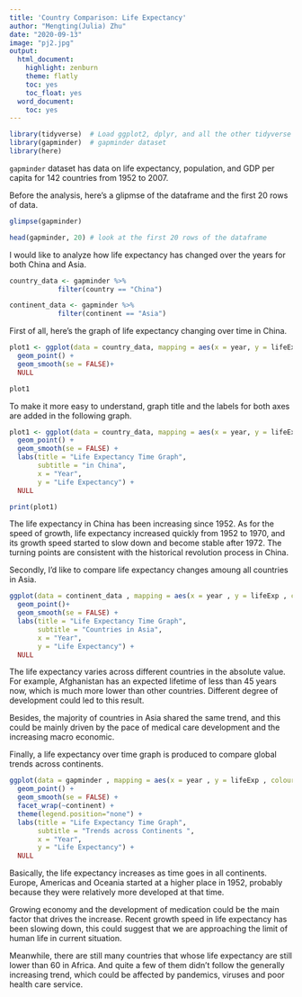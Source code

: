 ```yaml
---
title: 'Country Comparison: Life Expectancy'
author: "Mengting(Julia) Zhu"
date: "2020-09-13"
image: "pj2.jpg"
output:
  html_document:
    highlight: zenburn
    theme: flatly
    toc: yes
    toc_float: yes
  word_document:
    toc: yes
---
```



```r
library(tidyverse)  # Load ggplot2, dplyr, and all the other tidyverse packages
library(gapminder)  # gapminder dataset
library(here)
```


`gapminder` dataset has data on life expectancy, population, and GDP per capita for 142 countries from 1952 to 2007.

Before the analysis, here's a glipmse of the dataframe and the first 20 rows of data.

```r
glimpse(gapminder)

head(gapminder, 20) # look at the first 20 rows of the dataframe

```

I would like to analyze how life expectancy has changed over the years for both China and Asia.

```r
country_data <- gapminder %>% 
            filter(country == "China")

continent_data <- gapminder %>% 
            filter(continent == "Asia")
```

First of all, here's the graph of life expectancy changing over time in China. 
```r
plot1 <- ggplot(data = country_data, mapping = aes(x = year, y = lifeExp))+
  geom_point() +
  geom_smooth(se = FALSE)+
  NULL 

plot1
```

To make it more easy to understand, graph title and the labels for both axes are added in the following graph.
```r
plot1 <- ggplot(data = country_data, mapping = aes(x = year, y = lifeExp))+
  geom_point() +
  geom_smooth(se = FALSE) +
  labs(title = "Life Expectancy Time Graph",
       subtitle = "in China",
       x = "Year",
       y = "Life Expectancy") +
  NULL

print(plot1)
```

The life expectancy in China has been increasing since 1952. As for the speed of growth, life expectancy increased quickly from 1952 to 1970, and its growth speed started to slow down and become stable after 1972. The turning points are consistent with the historical revolution process in China. 

Secondly, I'd like to compare life expectancy changes amoung all countries in Asia. 

```r
ggplot(data = continent_data , mapping = aes(x = year , y = lifeExp , colour=country))+
  geom_point()+ 
  geom_smooth(se = FALSE) +
  labs(title = "Life Expectancy Time Graph",
       subtitle = "Countries in Asia",
       x = "Year",
       y = "Life Expectancy") +
  NULL
```

The life expectancy varies across different countries in the absolute value. For example, Afghanistan has an expected lifetime of less than 45 years now, which is much more lower than other countries. Different degree of development could led to this result.

Besides, the majority of countries in Asia shared the same trend, and this could be mainly driven by the pace of medical care development and the increasing macro economic. 


Finally, a life expectancy over time graph is produced to compare global trends across continents.

```r
ggplot(data = gapminder , mapping = aes(x = year , y = lifeExp , colour=country))+
  geom_point() + 
  geom_smooth(se = FALSE) +
  facet_wrap(~continent) +
  theme(legend.position="none") +
  labs(title = "Life Expectancy Time Graph",
       subtitle = "Trends across Continents ",
       x = "Year",
       y = "Life Expectancy") +
  NULL
```

Basically, the life expectancy increases as time goes in all continents. Europe, Americas and Oceania started at a higher place in 1952, probably because they were relatively more developed at that time. 

Growing economy and the development of medication could be the main factor that drives the increase. Recent growth speed in life expectancy has been slowing down, this could suggest that we are approaching the limit of human life in current situation.

Meanwhile, there are still many countries that whose life expectancy are still lower than 60 in Africa. And quite a few of them didn't follow the generally increasing trend, which could be affected by pandemics, viruses and poor health care service.

